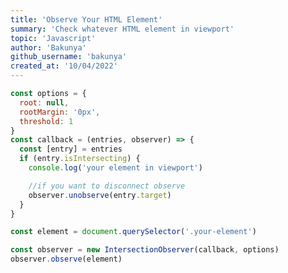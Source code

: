 ---
title: 'Observe Your HTML Element'
summary: 'Check whatever HTML element in viewport'
topic: 'Javascript'
author: 'Bakunya'
github_username: 'bakunya'
created_at: '10/04/2022'
---

```js
const options = {
  root: null,
  rootMargin: '0px',
  threshold: 1
}
const callback = (entries, observer) => {
  const [entry] = entries
  if (entry.isIntersecting) {
    console.log('your element in viewport')

    //if you want to disconnect observe
    observer.unobserve(entry.target)
  }
}

const element = document.querySelector('.your-element')

const observer = new IntersectionObserver(callback, options)
observer.observe(element)
```
